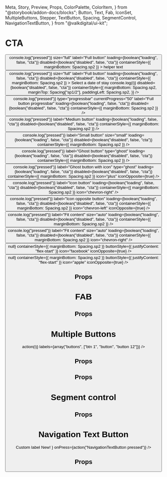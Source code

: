   Meta,
  Story,
  Preview,
  Props,
  ColorPalette,
  ColorItem,
} from "@storybook/addon-docs/blocks";
  Button,
  Text,
  Fab,
  IconSet,
  MultipleButtons,
  Stepper,
  TextButton,
  Spacing,
  SegmentControl,
  NavigationTextButton,
} from "@valkdigital/ui-kit";

<Meta title="Buttons" />

# CTA

<Preview>
  <Story name="CTA" decorators={[withKnobs]}>
    <ScrollView
      contentContainerStyle={{
        paddingHorizontal: Spacing.sp2,
        paddingTop: Spacing.sp3,
      }}
    >
      <Button
        onPress={() => console.log("pressed")}
        size="full"
        label="Full button"
        loading={boolean("loading", false, "cta")}
        disabled={boolean("disabled", false, "cta")}
        containerStyle={{ marginBottom: Spacing.sp2 }}
      >
        <Text style={{ marginLeft: Spacing.sp2 }} color="#C2C2C2">
          helper text
        </Text>
      </Button>
      <Button
        onPress={() => console.log("pressed")}
        size="full"
        label="Full button"
        loading={boolean("loading", false, "cta")}
        disabled={boolean("disabled", false, "cta")}
        containerStyle={{ marginBottom: Spacing.sp2 }}
      >
        <Text style={{ marginLeft: Spacing.sp2 }} color="#C2C2C2">
          Select a date of stay
        </Text>
        <MultipleButtons
          selectedLabel="Exact date"
          labels={["Exact date", "± 1 day", "± 2 days", "± 3 days"]}
          onPress={(i) => console.log(i)}
          disabled={boolean("disabled", false, "cta")}
          containerStyle={{
            marginBottom: Spacing.sp2,
            marginTop: Spacing["sp1/2"],
            paddingLeft: Spacing.sp2,
          }}
        />
      </Button>
      <Button
        onPress={() => console.log("pressed")}
        type="progressbar"
        currentProgress="50"
        label="Full button progressbar"
        loading={boolean("loading", false, "cta")}
        disabled={boolean("disabled", false, "cta")}
        containerStyle={{ marginBottom: Spacing.sp2 }}
      />
      <Button
        onPress={() => console.log("pressed")}
        label="Medium button"
        loading={boolean("loading", false, "cta")}
        disabled={boolean("disabled", false, "cta")}
        containerStyle={{ marginBottom: Spacing.sp2 }}
      />
      <Button
        onPress={() => console.log("pressed")}
        label="Small button"
        size="small"
        loading={boolean("loading", false, "cta")}
        disabled={boolean("disabled", false, "cta")}
        containerStyle={{ marginBottom: Spacing.sp2 }}
      />
      <Button
        onPress={() => console.log("pressed")}
        label="Ghost button"
        type="ghost"
        loading={boolean("loading", false, "cta")}
        disabled={boolean("disabled", false, "cta")}
        containerStyle={{ marginBottom: Spacing.sp2 }}
      />
      <Button
        onPress={() => console.log("pressed")}
        label="Ghost button with icon"
        type="ghost"
        loading={boolean("loading", false, "cta")}
        disabled={boolean("disabled", false, "cta")}
        containerStyle={{ marginBottom: Spacing.sp2 }}
        icon="plus"
        iconOpposite={true}
      />
      <Button
        onPress={() => console.log("pressed")}
        label="Icon button"
        loading={boolean("loading", false, "cta")}
        disabled={boolean("disabled", false, "cta")}
        containerStyle={{ marginBottom: Spacing.sp2 }}
        icon="chevron-right"
      />
      <Button
        onPress={() => console.log("pressed")}
        label="Icon opposite button"
        loading={boolean("loading", false, "cta")}
        disabled={boolean("disabled", false, "cta")}
        containerStyle={{ marginBottom: Spacing.sp2 }}
        icon="chevron-left"
        iconOpposite={true}
      />
      <Button
        onPress={() => console.log("pressed")}
        label="Fit content"
        size="auto"
        loading={boolean("loading", false, "cta")}
        disabled={boolean("disabled", false, "cta")}
        containerStyle={{ marginBottom: Spacing.sp2 }}
      />
      <Button
        onPress={() => console.log("pressed")}
        label="Fit content"
        size="auto"
        loading={boolean("loading", false, "cta")}
        disabled={boolean("disabled", false, "cta")}
        containerStyle={{ marginBottom: Spacing.sp2 }}
        icon="chevron-right"
      />
      <Button
        label="Continue with Facebook"
        color="#3578EA"
        onPress={() => null}
        containerStyle={{ marginBottom: Spacing.sp2 }}
        buttonStyle={{ justifyContent: "flex-start" }}
        icon="facebook"
        iconOpposite={true}
      />
      <Button
        label="Continue with Apple"
        color="grey"
        onPress={() => null}
        containerStyle={{ marginBottom: Spacing.sp2 }}
        buttonStyle={{ justifyContent: "flex-start" }}
        icon="apple"
        iconOpposite={true}
      />
    </ScrollView>
  </Story>
</Preview>

## Props

<Props of={Button} />

# FAB

<Preview>
  <Story name="FAB" decorators={[withKnobs]}>
    <View style={{ width: 300, paddingTop: Spacing.sp2, alignItems: "center" }}>
      <Fab
        label="Placeholder"
        backgroundColor={color("background color", "#2BB9F5", "fab")}
        color={color("color", "#1AA0E2", "fab")}
        icon="plus"
        onPress={action("pressed")}
      />
    </View>
  </Story>
</Preview>

## Props

<Props of={Fab} />

# Multiple Buttons

<Preview>
  <Story name="Multiple Buttons" decorators={[withKnobs]}>
    <View style={{ marginTop: 16 }}>
      <MultipleButtons
        selectedLabel="button"
        onPress={(i) => action(i)}
        labels={array("buttons", ["btn 1", "button", "button 12"])}
      />
    </View>
  </Story>
</Preview>

## Props

<Props of={MultipleButtons} />

<Preview>
  <Story name="Text Button" decorators={[withKnobs]}>
    <View style={{ marginTop: Spacing.sp2, marginLeft: Spacing.sp2 }}>
      <TextButton
        label="text button"
        color={color("color", "#FF8100", "text button")}
        onPress={action("pressed")}
      />
    </View>
  </Story>
</Preview>

## Props

<Props of={TextButton} />

# Segment control

<Preview>
  <Story name="Segment control" decorators={[withKnobs]}>
    <View style={{ marginHorizontal: Spacing.sp1, flex: 1 }}>
      <SegmentControl
        value="segment 2"
        segments={array("segments", ["segment 1", "segment 2", "segment 3"])}
        onPress={action("pressed")}
        style={{ marginBottom: Spacing.sp2 }}
      />
      <SegmentControl
        type="text"
        value="segment 3"
        segments={array("segments", ["segment 1", "segment 2", "segment 3"])}
        onPress={action("pressed")}
        style={{ marginBottom: Spacing.sp2 }}
      />
    </View>
  </Story>
</Preview>

## Props

<Props of={SegmentControl} />

# Navigation Text Button

<Preview>
  <Story name="Navigation Text Button" decorators={[withKnobs]}>
    <View style={{ flex: 1 }}>
      <NavigationTextButton
        showTopBorder={true}
        label="Label"
        onPress={action("NavigationTextButton pressed")}
      />
      <NavigationTextButton
        customLabel={
          <View style={{ flexDirection: "row" }}>
            <Text type="bodySemiBold">Custom label</Text>
            <View
              style={{
                borderRadius: 4,
                backgroundColor: "blue",
                marginLeft: 4,
                alignItems: "center",
                justifyContent: "center",
              }}
            >
              <Text
                type="subtextBold"
                color="white"
                style={{ marginHorizontal: Spacing.sp1 }}
              >
                New!
              </Text>
            </View>
          </View>
        }
        onPress={action("NavigationTextButton pressed")}
      />
    </View>
  </Story>
</Preview>

## Props

<Props of={SegmentControl} />
